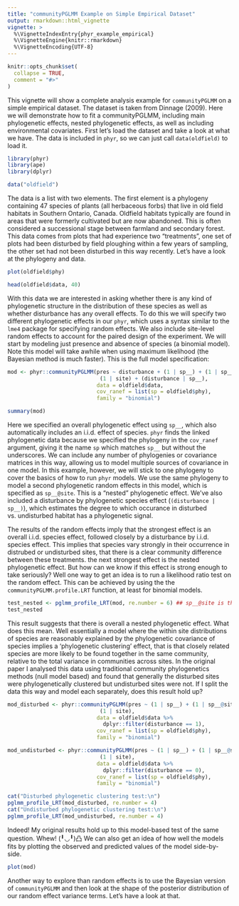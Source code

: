 ```yaml
---
title: "communityPGLMM Example on Simple Empirical Dataset"
output: rmarkdown::html_vignette
vignette: >
  %\VignetteIndexEntry{phyr_example_empirical}
  %\VignetteEngine{knitr::rmarkdown}
  %\VignetteEncoding{UTF-8}
---
```


```r
knitr::opts_chunk$set(
  collapse = TRUE,
  comment = "#>"
)
```

This vignette will show a complete analysis example for `communityPGLMM` on a simple empirical dataset. The dataset is taken from Dinnage (2009). Here we will demonstrate how to fit a communityPGLMM, including main phylogenetic effects, nested phylogenetic effects, as well as including environmental covariates. First let's load the dataset and take a look at what we have. The data is included in `phyr`, so we can just call `data(oldfield)` to load it.

```r
library(phyr)
library(ape)
library(dplyr)

data("oldfield")
```

The data is a list with two elements. The first element is a phylogeny containing 47 species of plants (all herbaceous forbs) that live in old field habitats in Southern Ontario, Canada. Oldfield habitats typically are found in areas that were formerly cultivated but are now abandoned. This is often considered a successional stage between farmland and secondary forest. This data comes from plots that had experience two "treatments", one set of plots had been disturbed by field ploughing within a few years of sampling, the other set had not been disturbed in this way recently. Let's have a look at the phylogeny and data.

```r
plot(oldfield$phy)

head(oldfield$data, 40)
```
With this data we are interested in asking whether there is any kind of phylogenetic structure in the distribution of these species as well as whether disturbance has any overall effects. To do this we will specify two different phylogenetic effects in our `phyr`, which uses a syntax similar to the `lme4` package for specifying random effects. We also include site-level random effects to account for the paired design of the experiment. We will start by modeling just presence and absence of species (a binomial model). Note this model will take awhile when using maximum likelihood (the Bayesian method is much faster). This is the full model specification:

```r
mod <- phyr::communityPGLMM(pres ~ disturbance + (1 | sp__) + (1 | sp__@site) + 
                             (1 | site) + (disturbance | sp__), 
                            data = oldfield$data, 
                            cov_ranef = list(sp = oldfield$phy),
                            family = "binomial")

summary(mod)
```

Here we specified an overall phylogenetic effect using `sp__`, which also automatically includes an i.i.d. effect of species. `phyr` finds the linked phylogenetic data because we specified the phylogeny in the `cov_ranef` argument, giving it the name `sp` which matches `sp__` but without the underscores. We can include any number of phylogenies or covariance matrices in this way, allowing us to model multiple sources of covariance in one model. In this example, however, we will stick to one phylogeny to cover the basics of how to run `phyr` models. We use the same phylogeny to model a second phylogenetic random effects in this model, which is specified as `sp__@site`. This is a "nested" phylogenetic effect. We've also included a disturbance by phylogenetic species effect (`(disturbance | sp__)`), which estimates the degree to which occurance in disturbed vs. undisturbed habitat has a phylogenetic signal.

The results of the random effects imply that the strongest effect is an overall i.i.d. species effect, followed closely by a disturbance by i.i.d. species effect. This implies that species vary strongly in their occurrence in distrubed or undisturbed sites, that there is a clear community difference between these treatments. the next strongest effect is the nested phylogenetic effect. But how can we know if this effect is strong enough to take seriously? Well one way to get an idea is to run a likelihood ratio test on the random effect. This can be achieved by using the the `communityPGLMM.profile.LRT` function, at least for binomial models.

```r
test_nested <- pglmm_profile_LRT(mod, re.number = 6) ## sp__@site is the 6th random effect
test_nested
```
This result suggests that there is overall a nested phylogenetic effect. What does this mean. Well essentially a model where the within site distributions of species are reasonably explained by the phylogenetic covariance of species implies a 'phylogenetic clustering' effect, that is that closely related species are more likely to be found together in the same community, relative to the total variance in communities across sites. In the original paper I analysed this data using traditional community phylogenetics methods (null model based) and found that generally the disturbed sites were phylogenetically clustered but undisturbed sites were not. If I split the data this way and model each separately, does this result hold up?

```r
mod_disturbed <- phyr::communityPGLMM(pres ~ (1 | sp__) + (1 | sp__@site) + 
                             (1 | site), 
                            data = oldfield$data %>%
                              dplyr::filter(disturbance == 1), 
                            cov_ranef = list(sp = oldfield$phy),
                            family = "binomial")

mod_undisturbed <- phyr::communityPGLMM(pres ~ (1 | sp__) + (1 | sp__@site) + 
                             (1 | site), 
                            data = oldfield$data %>%
                              dplyr::filter(disturbance == 0), 
                            cov_ranef = list(sp = oldfield$phy),
                            family = "binomial")

cat("Disturbed phylogenetic clustering test:\n")
pglmm_profile_LRT(mod_disturbed, re.number = 4)
cat("Undisturbed phylogenetic clustering test:\n")
pglmm_profile_LRT(mod_undisturbed, re.number = 4)

```

Indeed! My original results hold up to this model-based test of the same question. Whew! (╹◡╹)凸
We can also get an idea of how well the models fits by plotting the observed and predicted values of the model side-by-side.

```r
plot(mod)
```

Another way to explore than random effects is to use the Bayesian version of `communityPGLMM` and then look at the shape of the posterior distribution of our random effect variance terms. Let's have a look at that.


